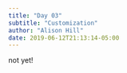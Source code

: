 ```yaml
---
title: "Day 03"
subtitle: "Customization"
author: "Alison Hill"
date: 2019-06-12T21:13:14-05:00
---
```


not yet!
